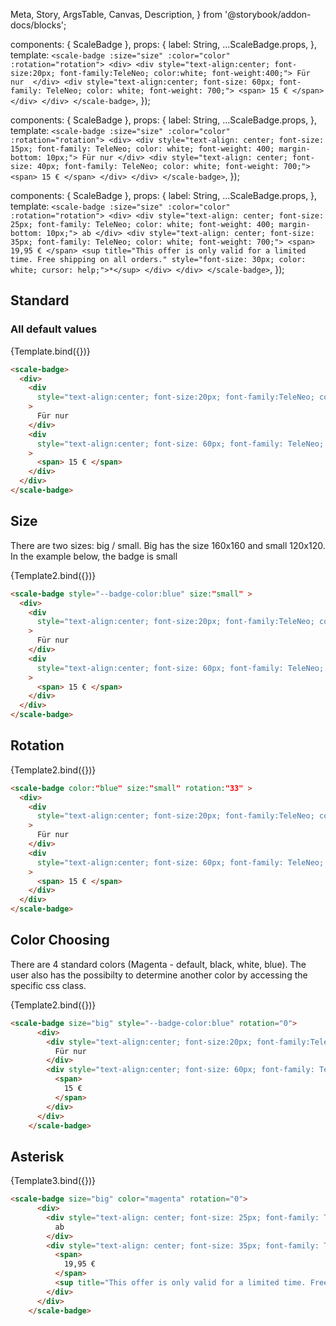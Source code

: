   Meta,
  Story,
  ArgsTable,
  Canvas,
  Description,
} from '@storybook/addon-docs/blocks';

<Meta title="Beta Components/Badge" component={ScaleBadge} argTypes={{}} />

  components: { ScaleBadge },
  props: {
    label: String,
    ...ScaleBadge.props,
  },
  template: `
      <scale-badge :size="size" :color="color" :rotation="rotation">
      <div>
        <div style="text-align:center; font-size:20px; font-family:TeleNeo; color:white; font-weight:400;">
          Für nur 
        </div>
        <div style="text-align:center; font-size: 60px; font-family: TeleNeo; color: white; font-weight: 700;">
          <span>
            15 €
          </span>
        </div>
      </div>
    </scale-badge>
  `,
});

  components: { ScaleBadge },
  props: {
    label: String,
    ...ScaleBadge.props,
  },
  template: `
      <scale-badge :size="size" :color="color" :rotation="rotation">
      <div>
        <div style="text-align: center; font-size: 15px; font-family: TeleNeo; color: white; font-weight: 400; margin-bottom: 10px;">
          Für nur
        </div>
        <div style="text-align: center; font-size: 40px; font-family: TeleNeo; color: white; font-weight: 700;">
          <span>
            15 €
          </span>
        </div>
      </div>
    </scale-badge>
  `,
});

  components: { ScaleBadge },
  props: {
    label: String,
    ...ScaleBadge.props,
  },
  template: `
      <scale-badge :size="size" :color="color" :rotation="rotation">
      <div>
        <div style="text-align: center; font-size: 25px; font-family: TeleNeo; color: white; font-weight: 400; margin-bottom: 10px;">
          ab
        </div>
        <div style="text-align: center; font-size: 35px; font-family: TeleNeo; color: white; font-weight: 700;">
          <span>
            19,95 €
          </span>
          <sup title="This offer is only valid for a limited time. Free shipping on all orders." style="font-size: 30px; color: white; cursor: help;">*</sup>
        </div>
      </div>
    </scale-badge>
  `,
});


## Standard
### All default values

<Canvas withSource="none">
  <Story
    name="Standard"
    args={{
    }}
  >
    {Template.bind({})}
  </Story>
</Canvas>

<ArgsTable story="Standard" />

```html
<scale-badge>
  <div>
    <div
      style="text-align:center; font-size:20px; font-family:TeleNeo; color:white; font-weight:400;"
    >
      Für nur
    </div>
    <div
      style="text-align:center; font-size: 60px; font-family: TeleNeo; color: white; font-weight: 700;"
    >
      <span> 15 € </span>
    </div>
  </div>
</scale-badge>
```


## Size
There are two sizes: 
big / small. Big has the size 160x160 and small 120x120. In the example below, the badge is small

<Canvas withSource="none">
  <Story
    name="Sizes"
    args={{
      size: "small",
      color: "black",
    }}
  >
    {Template2.bind({})}
  </Story>
</Canvas>

```html
<scale-badge style="--badge-color:blue" size:"small" >
  <div>
    <div
      style="text-align:center; font-size:20px; font-family:TeleNeo; color:blwhiteack; font-weight:400;"
    >
      Für nur
    </div>
    <div
      style="text-align:center; font-size: 60px; font-family: TeleNeo; color: white; font-weight: 700;"
    >
      <span> 15 € </span>
    </div>
  </div>
</scale-badge>
```

## Rotation

<Canvas withSource="none">
  <Story
    name="Rotation"
    args={{
      size: "small",
      color: "blue",
      rotation: 33,
    }}
  >
    {Template2.bind({})}
  </Story>
</Canvas>

```html
<scale-badge color:"blue" size:"small" rotation:"33" >
  <div>
    <div
      style="text-align:center; font-size:20px; font-family:TeleNeo; color:blwhiteack; font-weight:400;"
    >
      Für nur
    </div>
    <div
      style="text-align:center; font-size: 60px; font-family: TeleNeo; color: white; font-weight: 700;"
    >
      <span> 15 € </span>
    </div>
  </div>
</scale-badge>
```

## Color Choosing
There are 4 standard colors (Magenta - default, black, white, blue). The user also has the possibilty to determine another color by accessing the specific css class. 

<Canvas withSource="none">
  <Story
    name="Color Choosing"
    args={{
      size: "small",
    }}
  >
    {Template2.bind({})}
  </Story>
</Canvas>

```html
<scale-badge size="big" style="--badge-color:blue" rotation="0">
      <div>
        <div style="text-align:center; font-size:20px; font-family:TeleNeo; color:white; font-weight:400;">
          Für nur
        </div>
        <div style="text-align:center; font-size: 60px; font-family: TeleNeo; color: white; font-weight: 700;">
          <span>
            15 €
          </span>
        </div>
      </div>
    </scale-badge>
```

## Asterisk

<Canvas withSource="none">
  <Story
    name="Asterisk"
    args={{
      size: "big",
    }}
  >
    {Template3.bind({})}
  </Story>
</Canvas>

```html
<scale-badge size="big" color="magenta" rotation="0">
      <div>
        <div style="text-align: center; font-size: 25px; font-family: TeleNeo; color: white; font-weight: 400; margin-bottom: 10px;">
          ab
        </div>
        <div style="text-align: center; font-size: 35px; font-family: TeleNeo; color: white; font-weight: 700;">
          <span>
            19,95 €
          </span>
          <sup title="This offer is only valid for a limited time. Free shipping on all orders." style="font-size: 30px; color: white; cursor: help;">*</sup>
        </div>
      </div>
    </scale-badge>
```